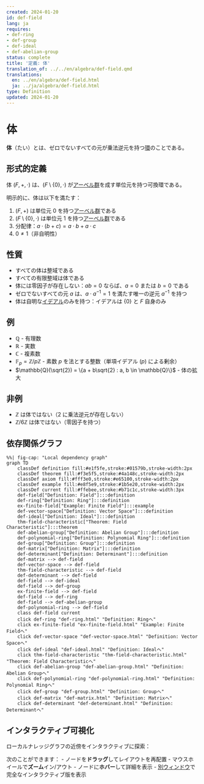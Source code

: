 ```yaml
---
created: 2024-01-20
id: def-field
lang: ja
requires:
- def-ring
- def-group
- def-ideal
- def-abelian-group
status: complete
title: '定義: 体'
translation_of: ../../en/algebra/def-field.qmd
translations:
  en: ../en/algebra/def-field.html
  ja: ../ja/algebra/def-field.html
type: Definition
updated: 2024-01-20
---
```


# 体 {#def-field}

**体**（たい）とは、ゼロでないすべての元が乗法逆元を持つ[環](def-ring.qmd)のことである。

## 形式的定義

体 $(F, +, \cdot)$ は、$(F \setminus \{0\}, \cdot)$ が[アーベル群](def-abelian-group.qmd)を成す単位元を持つ可換環である。

明示的に、体は以下を満たす：

1. $(F, +)$ は単位元 $0$ を持つ[アーベル群](def-abelian-group.qmd)である
2. $(F \setminus \{0\}, \cdot)$ は単位元 $1$ を持つ[アーベル群](def-abelian-group.qmd)である
3. 分配律：$a \cdot (b + c) = a \cdot b + a \cdot c$
4. $0 \neq 1$（非自明性）

## 性質

- すべての体は整域である
- すべての有限整域は体である
- 体には零因子が存在しない：$ab = 0$ ならば、$a = 0$ または $b = 0$ である
- ゼロでないすべての元 $a$ は、$a \cdot a^{-1} = 1$ を満たす唯一の逆元 $a^{-1}$ を持つ
- 体は自明な[イデアル](def-ideal.qmd)のみを持つ：イデアルは $\{0\}$ と $F$ 自身のみ

## 例

- $\mathbb{Q}$ - 有理数
- $\mathbb{R}$ - 実数
- $\mathbb{C}$ - 複素数
- $\mathbb{F}_p = \mathbb{Z}/p\mathbb{Z}$ - 素数 $p$ を法とする整数（単項イデアル $(p)$ による剰余）
- $\mathbb{Q}(\sqrt{2}) = \{a + b\sqrt{2} : a, b \in \mathbb{Q}\}$ - 体の拡大

## 非例

- $\mathbb{Z}$ は体ではない（2 に乗法逆元が存在しない）
- $\mathbb{Z}/6\mathbb{Z}$ は体ではない（零因子を持つ）

## 依存関係グラフ

```mermaid
%%| fig-cap: "Local dependency graph"
graph TD
    classDef definition fill:#e1f5fe,stroke:#01579b,stroke-width:2px
    classDef theorem fill:#f3e5f5,stroke:#4a148c,stroke-width:2px
    classDef axiom fill:#fff3e0,stroke:#e65100,stroke-width:2px
    classDef example fill:#e8f5e9,stroke:#1b5e20,stroke-width:2px
    classDef current fill:#ffebee,stroke:#b71c1c,stroke-width:3px
    def-field["Definition: Field"]:::definition
    def-ring["Definition: Ring"]:::definition
    ex-finite-field["Example: Finite Field"]:::example
    def-vector-space["Definition: Vector Space"]:::definition
    def-ideal["Definition: Ideal"]:::definition
    thm-field-characteristic["Theorem: Field Characteristic"]:::theorem
    def-abelian-group["Definition: Abelian Group"]:::definition
    def-polynomial-ring["Definition: Polynomial Ring"]:::definition
    def-group["Definition: Group"]:::definition
    def-matrix["Definition: Matrix"]:::definition
    def-determinant["Definition: Determinant"]:::definition
    def-matrix --> def-field
    def-vector-space --> def-field
    thm-field-characteristic --> def-field
    def-determinant --> def-field
    def-field --> def-ideal
    def-field --> def-group
    ex-finite-field --> def-field
    def-field --> def-ring
    def-field --> def-abelian-group
    def-polynomial-ring --> def-field
    class def-field current
    click def-ring "def-ring.html" "Definition: Ringへ"
    click ex-finite-field "ex-finite-field.html" "Example: Finite Fieldへ"
    click def-vector-space "def-vector-space.html" "Definition: Vector Spaceへ"
    click def-ideal "def-ideal.html" "Definition: Idealへ"
    click thm-field-characteristic "thm-field-characteristic.html" "Theorem: Field Characteristicへ"
    click def-abelian-group "def-abelian-group.html" "Definition: Abelian Groupへ"
    click def-polynomial-ring "def-polynomial-ring.html" "Definition: Polynomial Ringへ"
    click def-group "def-group.html" "Definition: Groupへ"
    click def-matrix "def-matrix.html" "Definition: Matrixへ"
    click def-determinant "def-determinant.html" "Definition: Determinantへ"
```

## インタラクティブ可視化

ローカルナレッジグラフの近傍をインタラクティブに探索：

::: {.graph-viz data-id="def-field" data-width="700" data-height="500"}
:::

次のことができます：
- ノードを**ドラッグ**してレイアウトを再配置
- マウスホイールで**ズーム**イン/アウト
- ノードに**ホバー**して詳細を表示
- [別ウィンドウ](../../output/interactive/def-field.html){target="_blank"}で完全なインタラクティブ版を表示
